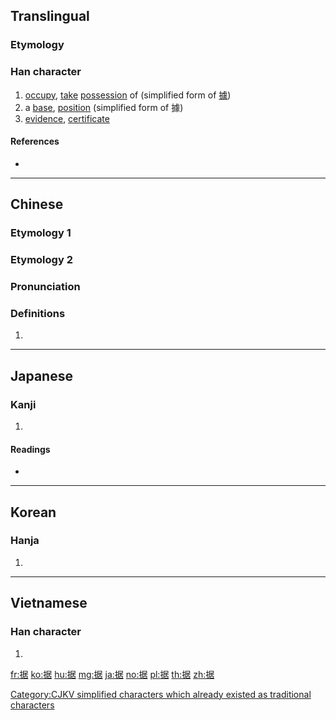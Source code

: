 {{also|據}}
==Translingual==
{{Han simplified forms|據|拠|据}}
===Etymology===
{{Han compound|手|居|c1=s|c2=p|t1=hand|ls=psc}}

===Han character===
{{Han char|rn=64|rad=手|as=08|sn=11|four=57064|canj=QSJR|ids=⿰扌居}}

# [[occupy]], [[take]] [[possession]] of (simplified form of [[據]])
# a [[base]], [[position]] (simplified form of 據)
# [[evidence]], [[certificate]]

====References====
* {{Han ref|kx=0435.120|dkj=12204|dj=0784.290|hdz=31909.010|uh=636E|ud=25454|bh=D575|bd=54645}}

[[Category:CJKV simplified characters which already existed as traditional characters]]

----

==Chinese==

===Etymology 1===
{{zh-see|據}}

===Etymology 2===
{{zh-forms}}

===Pronunciation===
{{zh-pron
|m=jū
|c=
|h=pfs=
|md=
|mn=kì/kù
|w=
|mc=y
|oc=y
|cat=
}}

===Definitions===
{{zh-hanzi}}

# {{rfdef|lang=zh}}

----

==Japanese==

===Kanji===
{{ja-kanji|grade=c|rs=手08}}

# {{defn|lang=ja|sort=手08}}

====Readings====
* {{ja-readings|on=[[きょ]] (kyo)|kun=[[すえる]] (sueru), [[すえ]] (sue)}}

----

==Korean==

===Hanja===
{{ko-hanja|hangeul=거|eumhun=|rv=geo|mr=kŏ|y=ke}}

# {{defn|lang=ko|sort=手08}}

----

==Vietnamese==

===Han character===
{{vi-hantu|[[cứ]], [[cư]], [[cớ]]|rs=手08}}

# {{defn|lang=vi}}

[[fr:据]]
[[ko:据]]
[[hu:据]]
[[mg:据]]
[[ja:据]]
[[no:据]]
[[pl:据]]
[[th:据]]
[[zh:据]]